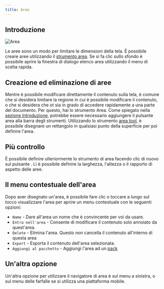 ```yaml
---
title: Aree
---
```



## Introduzione

![Area](area.png)

Le aree sono un modo per limitare le dimensioni della tela. È possibile creare aree utilizzando il [strumento area](../tools/area). Se si fa clic sullo sfondo è possibile aprire la finestra di dialogo elenco area utilizzando il menu di scelta rapida.

## Creazione ed eliminazione di aree

Mentre è possibile modificare direttamente il contenuto sulla tela, è comune che si desidera limitare la regione in cui è possibile modificare il contenuto, o che si desidera che ot sia in grado di accedere rapidamente a una parte del documento. Per questo, hai lo strumento <Monitor className="inline-icon"/> Area. Come spiegato nella [sezione Introduzione](../), potrebbe essere necessario aggiungere il pulsante <Monitor className="inline-icon"/> area alla barra degli strumenti. Utilizzando lo strumento [area tool](../tools/area), è possibile disegnare un rettangolo in qualsiasi punto della superficie per poi definire l'area.

## Più controllo

È possibile definire ulteriormente lo strumento di area facendo clic di nuovo sul pulsante <Monitor className="inline-icon"/>. Lì è possibile definire la larghezza, l'altezza o il rapporto di aspetto delle aree.

## Il menu contestuale dell'area

 Dopo aver disegnato un'area, è possibile fare clic o toccare a lungo sul tocco visualizzare l'area per aprire un menu contestuale con le seguenti opzioni:

- `Name` - Dare all'area un nome che è convincente per voi da usare.
- `Entra nell'area` - Consente di modificare il contenuto solo annoiato da quest'area.
- `Delete` - Elimina l'area. Questo _non_ cancella il contenuto all'interno di questa area
- `Export` - Esporta il contenuto dell'area selezionata.
- `Aggiungi al pacchetto` - Aggiungi l'area ad un [pack](../pack)

## Un'altra opzione

Un'altra opzione per utilizzare il navigatore di area è sul menu a sinistra, o sul menu delle farfalle se si utilizza una piattaforma mobile.
